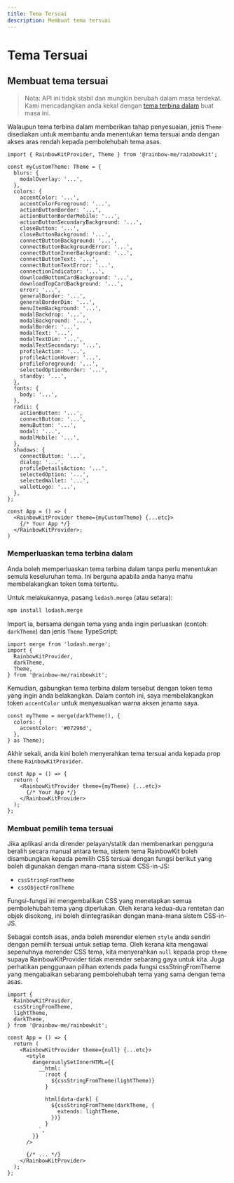 ```yaml
---
title: Tema Tersuai
description: Membuat tema tersuai
---
```


# Tema Tersuai

## Membuat tema tersuai

> Nota: API ini tidak stabil dan mungkin berubah
> dalam masa terdekat. Kami mencadangkan anda kekal dengan [tema terbina dalam](/docs/theming) buat masa ini.

Walaupun tema terbina dalam memberikan tahap penyesuaian, jenis `Theme` disediakan untuk membantu anda menentukan tema tersuai anda dengan akses aras rendah kepada pembolehubah tema asas.

```tsx
import { RainbowKitProvider, Theme } from '@rainbow-me/rainbowkit';

const myCustomTheme: Theme = {
  blurs: {
    modalOverlay: '...',
  },
  colors: {
    accentColor: '...',
    accentColorForeground: '...',
    actionButtonBorder: '...',
    actionButtonBorderMobile: '...',
    actionButtonSecondaryBackground: '...',
    closeButton: '...',
    closeButtonBackground: '...',
    connectButtonBackground: '...',
    connectButtonBackgroundError: '...',
    connectButtonInnerBackground: '...',
    connectButtonText: '...',
    connectButtonTextError: '...',
    connectionIndicator: '...',
    downloadBottomCardBackground: '...',
    downloadTopCardBackground: '...',
    error: '...',
    generalBorder: '...',
    generalBorderDim: '...',
    menuItemBackground: '...',
    modalBackdrop: '...',
    modalBackground: '...',
    modalBorder: '...',
    modalText: '...',
    modalTextDim: '...',
    modalTextSecondary: '...',
    profileAction: '...',
    profileActionHover: '...',
    profileForeground: '...',
    selectedOptionBorder: '...',
    standby: '...',
  },
  fonts: {
    body: '...',
  },
  radii: {
    actionButton: '...',
    connectButton: '...',
    menuButton: '...',
    modal: '...',
    modalMobile: '...',
  },
  shadows: {
    connectButton: '...',
    dialog: '...',
    profileDetailsAction: '...',
    selectedOption: '...',
    selectedWallet: '...',
    walletLogo: '...',
  },
};

const App = () => (
  <RainbowKitProvider theme={myCustomTheme} {...etc}>
    {/* Your App */}
  </RainbowKitProvider>;
)
```

### Memperluaskan tema terbina dalam

Anda boleh memperluaskan tema terbina dalam tanpa perlu menentukan semula keseluruhan tema. Ini berguna apabila anda hanya mahu membelakangkan token tema tertentu.

Untuk melakukannya, pasang `lodash.merge` (atau setara):

```bash
npm install lodash.merge
```

Import ia, bersama dengan tema yang anda ingin perluaskan (contoh: `darkTheme`) dan jenis `Theme` TypeScript:

```tsx
import merge from 'lodash.merge';
import {
  RainbowKitProvider,
  darkTheme,
  Theme,
} from '@rainbow-me/rainbowkit';
```

Kemudian, gabungkan tema terbina dalam tersebut dengan token tema yang ingin anda belakangkan. Dalam contoh ini, saya membelakangkan token `accentColor` untuk menyesuaikan warna aksen jenama saya.

```tsx
const myTheme = merge(darkTheme(), {
  colors: {
    accentColor: '#07296d',
  },
} as Theme);
```

Akhir sekali, anda kini boleh menyerahkan tema tersuai anda kepada prop `theme` `RainbowKitProvider`.

```tsx
const App = () => {
  return (
    <RainbowKitProvider theme={myTheme} {...etc}>
      {/* Your App */}
    </RainbowKitProvider>
  );
};
```

### Membuat pemilih tema tersuai

Jika aplikasi anda dirender pelayan/statik dan membenarkan pengguna beralih secara manual antara tema, sistem tema RainbowKit boleh disambungkan kepada pemilih CSS tersuai dengan fungsi berikut yang boleh digunakan dengan mana-mana sistem CSS-in-JS:

- `cssStringFromTheme`
- `cssObjectFromTheme`

Fungsi-fungsi ini mengembalikan CSS yang menetapkan semua pembolehubah tema yang diperlukan. Oleh kerana kedua-dua rentetan dan objek disokong, ini boleh diintegrasikan dengan mana-mana sistem CSS-in-JS.

Sebagai contoh asas, anda boleh merender elemen `style` anda sendiri dengan pemilih tersuai untuk setiap tema. Oleh kerana kita mengawal sepenuhnya merender CSS tema, kita menyerahkan `null` kepada prop `theme` supaya RainbowKitProvider tidak merender sebarang gaya untuk kita. Juga perhatikan penggunaan pilihan extends pada fungsi cssStringFromTheme yang mengabaikan sebarang pembolehubah tema yang sama dengan tema asas.

```tsx
import {
  RainbowKitProvider,
  cssStringFromTheme,
  lightTheme,
  darkTheme,
} from '@rainbow-me/rainbowkit';

const App = () => {
  return (
    <RainbowKitProvider theme={null} {...etc}>
      <style
        dangerouslySetInnerHTML={{
          __html: `
            :root {
              ${cssStringFromTheme(lightTheme)}
            }

            html[data-dark] {
              ${cssStringFromTheme(darkTheme, {
                extends: lightTheme,
              })}
            }
          `,
        }}
      />

      {/* ... */}
    </RainbowKitProvider>
  );
};
```
